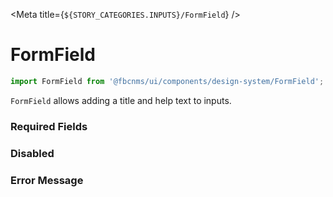 
<Meta title={`${STORY_CATEGORIES.INPUTS}/FormField`} />

# FormField

```js
import FormField from '@fbcnms/ui/components/design-system/FormField';
```

`FormField` allows adding a title and help text to inputs.

<Preview>
  <Story name="Form Field">
    <FormField label="Label" helpText="Help Text">
      <TextInput type="string" placeholder="Placeholder" />
    </FormField>
  </Story>
</Preview>

### Required Fields

<Preview>
  <Story name="Required">
    <FormField label="Required" helpText="Help Text" required>
      <TextInput type="string" placeholder="Placeholder" />
    </FormField>
  </Story>
</Preview>

### Disabled

<Preview>
  <Story name="Disabled">
    <StoryFrame background="light" stretchContents={true}>
      <FormField label="Label" helpText="Help Text" disabled>
        <TextInput type="string" placeholder="Placeholder" />
      </FormField>
    </StoryFrame>
  </Story>
</Preview>

### Error Message

<Preview>
  <Story name="Error Message">
    <FormField
      label="Label"
      helpText="Help Text"
      hasError
      errorText="Error Message">
      <TextInput type="string" placeholder="Placeholder" value="Bad Value" />
    </FormField>
  </Story>
</Preview>
